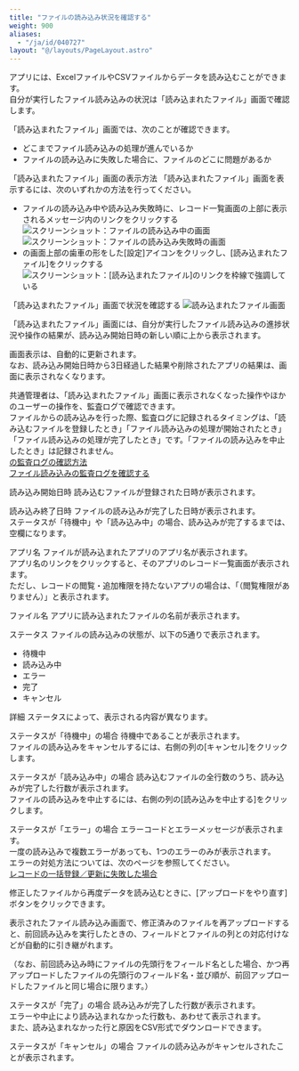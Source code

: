 ```yaml
---
title: "ファイルの読み込み状況を確認する"
weight: 900
aliases:
  - "/ja/id/040727"
layout: "@/layouts/PageLayout.astro"
---
```




アプリには、ExcelファイルやCSVファイルからデータを読み込むことができます。  
自分が実行したファイル読み込みの状況は「読み込まれたファイル」画面で確認します。

「読み込まれたファイル」画面では、次のことが確認できます。

* どこまでファイル読み込みの処理が進んでいるか
* ファイルの読み込みに失敗した場合に、ファイルのどこに問題があるか

<Heading id="import_records_imported_files_10">「読み込まれたファイル」画面の表示方法</Heading>
「読み込まれたファイル」画面を表示するには、次のいずれかの方法を行ってください。

* ファイルの読み込み中や読み込み失敗時に、レコード一覧画面の上部に表示されるメッセージ内のリンクをクリックする  
  <Img src="/k/kintone/img-ja/imported_files_00.png" alt="スクリーンショット：ファイルの読み込み中の画面" />
  <Img src="/k/kintone/img-ja/imported_files_01.png" alt="スクリーンショット：ファイルの読み込み失敗時の画面" />
* <Kintone />の画面上部の歯車の形をした[設定]アイコンをクリックし、[読み込まれたファイル]をクリックする  
  <Img src="/k/kintone/img-ja/imported_files_02.png" alt="スクリーンショット：[読み込まれたファイル]のリンクを枠線で強調している" />

<Heading id="import_records_imported_files_20">「読み込まれたファイル」画面で状況を確認する</Heading>
<Img src="/k/kintone/img-ja/imported_files_03.png" alt="読み込まれたファイル画面" />

「読み込まれたファイル」画面には、自分が実行したファイル読み込みの進捗状況や操作の結果が、読み込み開始日時の新しい順に上から表示されます。

画面表示は、自動的に更新されます。  
なお、読み込み開始日時から3日経過した結果や削除されたアプリの結果は、画面に表示されなくなります。

<Note>

 <Slash />共通管理者は、「読み込まれたファイル」画面に表示されなくなった操作やほかのユーザーの操作を、監査ログで確認できます。  
  ファイルからの読み込みを行った際、監査ログに記録されるタイミングは、「読み込むファイルを登録したとき」「ファイル読み込みの処理が開始されたとき」「ファイル読み込みの処理が完了したとき」です。「ファイルの読み込みを中止したとき」は記録されません。  
  [<Kintone />の監査ログの確認方法](/k/ja/id/04054.html)  
  [ファイル読み込みの監査ログを確認する](/k/ja/id/04055.html)


</Note>

<Heading level={3} id="import_records_imported_files_2010">読み込み開始日時</Heading>
読み込むファイルが登録された日時が表示されます。

<Heading level={3} id="import_records_imported_files_2020">読み込み終了日時</Heading>
ファイルの読み込みが完了した日時が表示されます。  
ステータスが「待機中」や「読み込み中」の場合、読み込みが完了するまでは、空欄になります。

<Heading level={3} id="import_records_imported_files_2030">アプリ名</Heading>
ファイルが読み込まれたアプリのアプリ名が表示されます。  
アプリ名のリンクをクリックすると、そのアプリのレコード一覧画面が表示されます。  
ただし、レコードの閲覧・追加権限を持たないアプリの場合は、「（閲覧権限がありません）」と表示されます。

<Heading level={3} id="import_records_imported_files_2040">ファイル名</Heading>
アプリに読み込まれたファイルの名前が表示されます。

<Heading level={3} id="import_records_imported_files_2050">ステータス</Heading>
ファイルの読み込みの状態が、以下の5通りで表示されます。

* 待機中
* 読み込み中
* エラー
* 完了
* キャンセル

<Heading level={3} id="import_records_imported_files_2060">詳細</Heading>
ステータスによって、表示される内容が異なります。

<Heading level={4} id="import_records_imported_files_206010">ステータスが「待機中」の場合</Heading>
待機中であることが表示されます。  
ファイルの読み込みをキャンセルするには、右側の列の[キャンセル]をクリックします。

<Heading level={4} id="import_records_imported_files_206020">ステータスが「読み込み中」の場合</Heading>
読み込むファイルの全行数のうち、読み込みが完了した行数が表示されます。  
ファイルの読み込みを中止するには、右側の列の[読み込みを中止する]をクリックします。

<Heading level={4} id="import_records_imported_files_206030">ステータスが「エラー」の場合</Heading>
エラーコードとエラーメッセージが表示されます。  
一度の読み込みで複数エラーがあっても、1つのエラーのみが表示されます。  
エラーの対処方法については、次のページを参照してください。  
[レコードの一括登録／更新に失敗した場合](/k/ja/id/040725.html)

<Note>


修正したファイルから再度データを読み込むときに、[アップロードをやり直す]ボタンをクリックできます。  

表示されたファイル読み込み画面で、修正済みのファイルを再アップロードすると、前回読み込みを実行したときの、フィールドとファイルの列との対応付けなどが自動的に引き継がれます。  

（なお、前回読み込み時にファイルの先頭行をフィールド名とした場合、かつ再アップロードしたファイルの先頭行のフィールド名・並び順が、前回アップロードしたファイルと同じ場合に限ります。）


</Note>

<Heading level={4} id="import_records_imported_files_206040">ステータスが「完了」の場合</Heading>
読み込みが完了した行数が表示されます。  
エラーや中止により読み込まれなかった行数も、あわせて表示されます。  
また、読み込まれなかった行と原因をCSV形式でダウンロードできます。

<Heading level={4} id="import_records_imported_files_206050">ステータスが「キャンセル」の場合</Heading>
ファイルの読み込みがキャンセルされたことが表示されます。
